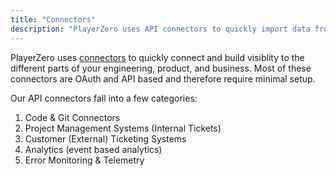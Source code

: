 ```yaml
---
title: "Connectors"
description: "PlayerZero uses API connectors to quickly import data from your stack."
---
```

PlayerZero uses [connectors](/connector/introduction) to quickly connect and build visiblity to the
different parts of your engineering, product, and business.
Most of these connectors are OAuth and API based and therefore require minimal setup.

Our API connectors fall into a few categories:
1. Code & Git Connectors
2. Project Management Systems (Internal Tickets)
3. Customer (External) Ticketing Systems
4. Analytics (event based analytics)
5. Error Monitoring & Telemetry
